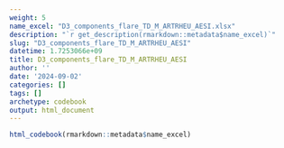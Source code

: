 ```yaml
---
weight: 5
name_excel: "D3_components_flare_TD_M_ARTRHEU_AESI.xlsx"
description: "`r get_description(rmarkdown::metadata$name_excel)`"
slug: "D3_components_flare_TD_M_ARTRHEU_AESI"
datetime: 1.7253066e+09
title: D3_components_flare_TD_M_ARTRHEU_AESI
author: ''
date: '2024-09-02'
categories: []
tags: []
archetype: codebook
output: html_document
---
```


```r
html_codebook(rmarkdown::metadata$name_excel)
```
